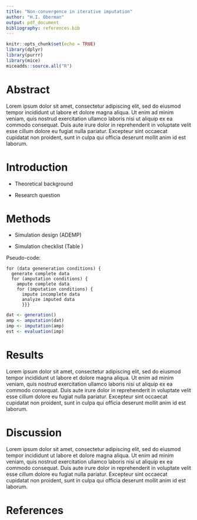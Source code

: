```yaml
---
title: "Non-convergence in iterative imputation"
author: "H.I. Oberman"
output: pdf_document
bibliography: references.bib  
---
```


```r
knitr::opts_chunk$set(echo = TRUE)
library(dplyr)
library(purrr)
library(mice)
miceadds::source.all("R")
```

# Abstract

Lorem ipsum dolor sit amet, consectetur adipiscing elit, sed do eiusmod tempor incididunt ut labore et dolore magna aliqua. Ut enim ad minim veniam, quis nostrud exercitation ullamco laboris nisi ut aliquip ex ea commodo consequat. Duis aute irure dolor in reprehenderit in voluptate velit esse cillum dolore eu fugiat nulla pariatur. Excepteur sint occaecat cupidatat non proident, sunt in culpa qui officia deserunt mollit anim id est laborum.

# Introduction

- Theoretical background

- Research question

# Methods

- Simulation design (ADEMP)

- Simulation checklist (Table \ref{table:check})

Pseudo-code:

```
for (data geneneration conditions) {
  generate complete data
  for (amputation conditions) {
    ampute complete data
    for (imputation conditions) {
      impute incomplete data
      analyze imputed data
      }}}
```

\begin{table}[ht]
\caption{Checklist for reporting on imputation methodology evaluations.}
\label{table:check}
\begin{tabular}{ll}
% \hline
%   & Suggested aspects to report                                                       \\
\hline
1 & Simulation scope                                                                   \\ \cline{2-2}
  & Aim                                                                                \\
  & Design (incl. pseudo-code or flow diagram)                                         \\
  & Number of simulation repetitions                                                   \\ \hline
2 & Comparative truth                                                                  \\ \cline{2-2}
  & Data-generating mechanism (model-based or design-based)                            \\
  & Sampling variance                                                                  \\
%  & Data characteristics (number of observations, number of variables, variable types, \\
%  & coherence between variables incl. data structures e.g. clustering)                 \\
  & Data characteristics (incl. multivariate relations and structures e.g. clustering) \\
  & Estimand                                                                           \\ \hline 
3 & Induced missingness                                                                \\ \cline{2-2}
  & Missingness mechanism (incl. type or functional form of the missing data   model)  \\
  & Missingness pattern (incl. missingness proportion)                                 \\ \hline 
4 & Applied methods                                                                    \\ \cline{2-2}
  & Imputation methods (incl. parameters e.g. the number of imputations)               \\
  & Analytic methods (incl. calculation of standard errors e.g. pooling   rules)       \\
  & Reference method (e.g. complete case analysis)                                    \\ \hline 
5 & Imputation evaluation                                                              \\ \cline{2-2}
  & Imputation-generating process (e.g. algorithmic non-convergence)                   \\
  & Imputation model fit (e.g. posterior predictive checks)                            \\
  & Distributional characteristics (e.g. plausibility of imputed values)               \\ \hline 
6 & Performance evaluation                                                             \\ \cline{2-2}
  & Statistical properties (e.g. confidence validity)                                  \\
  & Comparative performance (e.g. predictive accuracy)                                 \\ \hline
\end{tabular}
\end{table}

```r
dat <- generation()
amp <- amputation(dat)
imp <- imputation(amp)
est <- evaluation(imp)
```


# Results

Lorem ipsum dolor sit amet, consectetur adipiscing elit, sed do eiusmod tempor incididunt ut labore et dolore magna aliqua. Ut enim ad minim veniam, quis nostrud exercitation ullamco laboris nisi ut aliquip ex ea commodo consequat. Duis aute irure dolor in reprehenderit in voluptate velit esse cillum dolore eu fugiat nulla pariatur. Excepteur sint occaecat cupidatat non proident, sunt in culpa qui officia deserunt mollit anim id est laborum.


# Discussion

Lorem ipsum dolor sit amet, consectetur adipiscing elit, sed do eiusmod tempor incididunt ut labore et dolore magna aliqua. Ut enim ad minim veniam, quis nostrud exercitation ullamco laboris nisi ut aliquip ex ea commodo consequat. Duis aute irure dolor in reprehenderit in voluptate velit esse cillum dolore eu fugiat nulla pariatur. Excepteur sint occaecat cupidatat non proident, sunt in culpa qui officia deserunt mollit anim id est laborum.

# References
